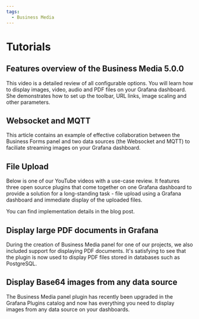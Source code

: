 ```yaml
---
tags:
  - Business Media
---
```



# Tutorials

## Features overview of the Business Media 5.0.0

This video is a detailed review of all configurable options. You will learn how to display images, video, audio and PDF files on your Grafana dashboard. She demonstrates how to set up the toolbar, URL links, image scaling and other parameters.

<Youtube
  id="hLMtsCWPOg8"
  title="Display images and PDF on Grafana using Business Media panel 5.0.0."
/>

## Websocket and MQTT

This article contains an example of effective collaboration between the Business Forms panel and two data sources (the Websocket and MQTT) to faciliate streaming images on your Grafana dashboard.

<BlogPost id="streaming-images-business-media-20240903" />

## File Upload

Below is one of our YouTube videos with a use-case review. It features three open source plugins that come together on one Grafana dashboard to provide a solution for a long-standing task - file upload using a Grafana dashboard and immediate display of the uploaded files.

<Youtube id="V4Sza0uDQNs" title="File Upload using Grafana dashboard." />

You can find implementation details in the blog post.

<BlogPost id="form-panel-file-upload-20240310" />

## Display large PDF documents in Grafana

During the creation of Business Media panel for one of our projects, we also included support for displaying PDF documents. It's satisfying to see that the plugin is now used to display PDF files stored in databases such as PostgreSQL.

<BlogPost id="using-grafana-to-display-large-pdf-documents-weve-got-you-covered-4e654e8d4bce" />

## Display Base64 images from any data source

The Business Media panel plugin has recently been upgraded in the Grafana Plugins catalog and now has everything you need to display images from any data source on your dashboards.

<BlogPost id="display-base64-encoded-images-from-any-data-source-on-your-dashboard-398a99ba5b5e" />
